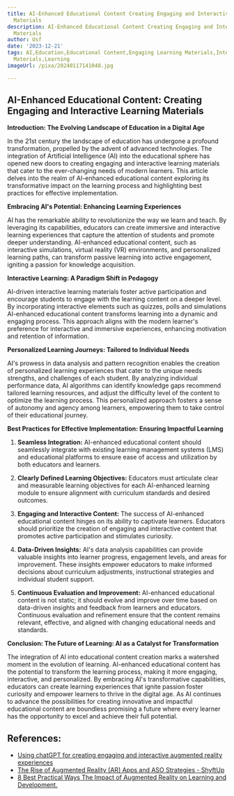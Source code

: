 ```yaml
---
title: AI-Enhanced Educational Content Creating Engaging and Interactive Learning
  Materials
description: AI-Enhanced Educational Content Creating Engaging and Interactive Learning
  Materials
author: Usf
date: '2023-12-21'
tags: AI,Education,Educational Content,Engaging Learning Materials,Interactive Learning
  Materials,Learning
imageUrl: /pixa/20240117141048.jpg

---
```

## AI-Enhanced Educational Content: Creating Engaging and Interactive Learning Materials

**Introduction: The Evolving Landscape of Education  in a Digital Age**

In the  21st century the landscape  of education has undergone a  profound transformation, propelled by the advent of advanced technologies. The integration of  Artificial Intelligence (AI) into the educational sphere has opened new doors to creating engaging and interactive learning materials that cater to the ever-changing needs  of modern learners. This article delves into the realm of AI-enhanced  educational  content  exploring its transformative impact on the learning process and highlighting best practices for effective implementation.

**Embracing  AI's Potential: Enhancing Learning Experiences**

AI has the remarkable ability to revolutionize the way we  learn and teach. By leveraging its  capabilities, educators can create immersive and interactive learning experiences that capture the attention of students and promote deeper understanding. AI-enhanced educational content, such as interactive simulations, virtual reality (VR) environments, and personalized learning paths, can transform passive learning into active engagement, igniting a passion for knowledge acquisition.

**Interactive Learning: A Paradigm Shift in Pedagogy**

AI-driven interactive learning materials foster active participation  and encourage students to engage with the  learning content on a deeper level. By  incorporating interactive elements such as quizzes, polls and simulations AI-enhanced educational content transforms learning into a dynamic  and engaging process. This approach aligns with the  modern learner's preference for interactive and immersive experiences, enhancing motivation and retention of information.

**Personalized Learning Journeys: Tailored to Individual Needs**

AI's prowess in  data analysis and pattern recognition  enables the creation  of personalized learning experiences  that cater to the unique needs strengths,  and challenges  of each student. By analyzing  individual performance  data, AI algorithms can identify knowledge gaps  recommend tailored learning resources, and adjust the difficulty level of the content to optimize the  learning process. This personalized approach fosters a sense of autonomy and agency among learners, empowering them to  take  control of their educational journey.

**Best Practices for Effective Implementation:  Ensuring  Impactful Learning**

1. **Seamless Integration:** AI-enhanced educational content should seamlessly integrate with existing learning management systems (LMS) and  educational platforms to ensure ease of access and utilization by both educators and learners.

2. **Clearly Defined Learning Objectives:** Educators  must  articulate clear and measurable learning objectives for each AI-enhanced learning module to ensure alignment with  curriculum standards and  desired outcomes.

3. **Engaging and  Interactive Content:** The success of AI-enhanced educational content hinges on its ability to  captivate learners. Educators should prioritize the creation of engaging and interactive content that promotes active participation  and stimulates curiosity.

4. **Data-Driven Insights:** AI's data analysis capabilities can provide valuable insights into learner progress, engagement levels, and areas for improvement. These insights empower educators to make  informed decisions about curriculum adjustments, instructional strategies and individual student support.

5.  **Continuous Evaluation and Improvement:** AI-enhanced educational  content is not static; it should evolve and improve  over time based on data-driven insights and feedback from learners and educators.  Continuous evaluation and refinement ensure that the content remains relevant, effective,  and aligned with changing educational needs and standards.

**Conclusion:  The Future  of Learning: AI as  a  Catalyst for Transformation**

The integration of AI into  educational content creation marks a watershed moment in the evolution of learning. AI-enhanced educational content has the  potential to transform the learning process, making it more engaging, interactive, and personalized. By embracing AI's transformative  capabilities, educators can create learning experiences that ignite passion foster curiosity and empower learners  to thrive in  the digital age. As AI continues to advance the possibilities for creating  innovative and  impactful educational content are boundless promising a future where every learner  has the opportunity to excel and achieve their full  potential.

## References:
- [Using chatGPT for creating engaging and interactive augmented reality experiences](https://aicontentfy.com/en/blog/chatgpt-for-creating-engaging-and-interactive-augmented-reality-experiences)
- [The Rise of Augmented Reality (AR) Apps and ASO Strategies - ShyftUp](https://www.shyftup.com/blog/the-rise-of-augmented-reality-ar-apps-and-aso-strategies/)
- [8 Best Practical Ways The Impact of Augmented Reality on Learning and Development.](https://www.linkedin.com/pulse/8-best-practical-ways-impact-augmented-reality-e71bf)
